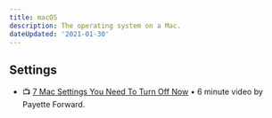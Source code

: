 ```yaml
---
title: macOS
description: The operating system on a Mac.
dateUpdated: '2021-01-30'
---
```


## Settings

- 📺 [7 Mac Settings You Need To Turn Off Now](https://m.youtube.com/watch?v=nSbAn2ZLPI8) • 6 minute video by Payette Forward.
